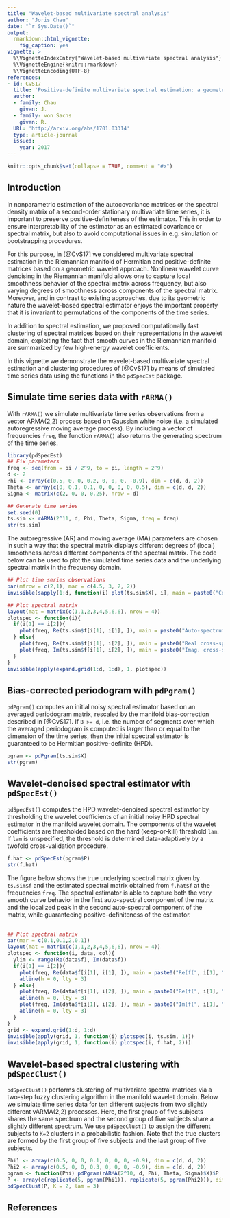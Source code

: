 ```yaml
---
title: "Wavelet-based multivariate spectral analysis"
author: "Joris Chau"
date: "`r Sys.Date()`"
output: 
  rmarkdown::html_vignette:
    fig_caption: yes
vignette: >
  %\VignetteIndexEntry{"Wavelet-based multivariate spectral analysis"}
  %\VignetteEngine{knitr::rmarkdown}
  %\VignetteEncoding{UTF-8}
references:
- id: CvS17
  title: 'Positive-definite multivariate spectral estimation: a geometric wavelet approach'
  author:
  - family: Chau  
    given: J.
  - family: von Sachs
    given: R.
  URL: 'http://arxiv.org/abs/1701.03314'
  type: article-journal
  issued:
    year: 2017
---
```


```r
knitr::opts_chunk$set(collapse = TRUE, comment = "#>")
```
## Introduction 

In nonparametric estimation of the autocovariance matrices or the spectral density
matrix of a second-order stationary multivariate time series, it is important to preserve
positive-definiteness of the estimator. This in order to ensure interpretability of the
estimator as an estimated covariance or spectral matrix, but also to avoid computational
issues in e.g. simulation or bootstrapping procedures. 

For this purpose, in [@CvS17] we considered multivariate spectral estimation in the Riemannian manifold of Hermitian and positive-definite matrices based on a geometric wavelet approach. Nonlinear wavelet curve denoising in the Riemannian manifold allows one to capture local smoothness behavior of the spectral matrix across frequency, but also varying degrees of smoothness across components of the spectral matrix. Moreover, and in contrast to existing approaches, due to its geometric nature the wavelet-based spectral estimator enjoys the important property that it is invariant to permutations of the components of the time series. 

In addition to spectral estimation, we proposed computationally fast clustering of spectral matrices based on their representations in the wavelet domain, exploiting the fact that smooth curves in the Riemannian manifold are summarized by few high-energy wavelet coefficients.

In this vignette we demonstrate the wavelet-based multivariate spectral estimation and clustering procedures of [@CvS17] by means of simulated time series data using the functions in the `pdSpecEst` package. 

## Simulate time series data with `rARMA()`

With `rARMA()` we simulate multivariate time series observations from a vector ARMA(2,2) process based on Gaussian white noise (i.e. a simulated autoregressive moving average process). By including a vector of frequencies `freq`, the function `rARMA()` also returns the generating spectrum of the time series. 

```r
library(pdSpecEst)
## Fix parameters
freq <- seq(from = pi / 2^9, to = pi, length = 2^9)
d <- 2
Phi <- array(c(0.5, 0, 0, 0.2, 0, 0, 0, -0.9), dim = c(d, d, 2))
Theta <- array(c(0, 0.1, 0.1, 0, 0, 0, 0, 0.5), dim = c(d, d, 2))
Sigma <- matrix(c(2, 0, 0, 0.25), nrow = d)

## Generate time series
set.seed(0)
ts.sim <- rARMA(2^11, d, Phi, Theta, Sigma, freq = freq)
str(ts.sim)
```

The autoregressive (AR) and moving average (MA) parameters are chosen in such a way that the spectral matrix displays different degrees of (local) smoothness across different components of the spectral matrix. The code below can be used to plot the simulated time series data and the underlying spectral matrix in the frequency domain. 

```r
## Plot time series observations
par(mfrow = c(2,1), mar = c(4.5, 3, 2, 2))
invisible(sapply(1:d, function(i) plot(ts.sim$X[, i], main = paste0("Component ", i), type = "l", xlab = "Time", ylab = "")))

## Plot spectral matrix
layout(mat = matrix(c(1,1,2,3,4,5,6,6), nrow = 4))
plotspec <- function(i){
  if(i[1] == i[2]){
    plot(freq, Re(ts.sim$f[i[1], i[1], ]), main = paste0("Auto-spectrum (", i[1], ", ", i[1], ")"), type = "l", xlab = "Frequency", ylab = "")
  } else{
    plot(freq, Re(ts.sim$f[i[1], i[2], ]), main = paste0("Real cross-spectrum (", i[1], ", ", i[2], ")"), type = "l", xlab = "Frequency", ylab = "")
    plot(freq, Im(ts.sim$f[i[1], i[2], ]), main = paste0("Imag. cross-spectrum (", i[1], ", ", i[2], ")"), type = "l", xlab = "Frequency", ylab = "")
  }
}
invisible(apply(expand.grid(1:d, 1:d), 1, plotspec))
```

## Bias-corrected periodogram with `pdPgram()` 
`pdPgram()` computes an initial noisy spectral estimator based on an averaged periodogram matrix, rescaled by the manifold bias-correction described in [@CvS17]. If `B >= d`, i.e. the number of segments over which the averaged periodogram is computed is larger than or equal to the dimension of the time series, then the initial spectral estimator is guaranteed to be Hermitian positive-definite (HPD).

```r
pgram <- pdPgram(ts.sim$X)
str(pgram)
```

## Wavelet-denoised spectral estimator with `pdSpecEst()`
`pdSpecEst()` computes the HPD wavelet-denoised spectral estimator by thresholding the wavelet coefficients of an initial noisy HPD spectral estimator in the manifold wavelet domain. The components of the wavelet coefficients are thresholded based on the hard (keep-or-kill) threshold `lam`. If `lam` is unspecified, the threshold is determined data-adaptively by a twofold cross-validation procedure. 

```r
f.hat <- pdSpecEst(pgram$P)
str(f.hat)
```

The figure below shows the true underlying spectral matrix given by `ts.sim$f` and the estimated spectral matrix obtained from `f.hat$f` at the frequencies `freq`. The spectral estimator is able to capture both the very smooth curve behavior in the first auto-spectral component of the matrix and the localized peak in the second auto-spectral component of the matrix, while guaranteeing positive-definiteness of the estimator. <br>
<br>

```r
## Plot spectral matrix
par(mar = c(0.1,0.1,2,0.1))
layout(mat = matrix(c(1,1,2,3,4,5,6,6), nrow = 4))
plotspec <- function(i, data, col){
  ylim <- range(Re(data$f), Im(data$f))
  if(i[1] == i[2]){
    plot(freq, Re(data$f[i[1], i[1], ]), main = paste0("Re(f(", i[1], ",", i[1], "))"), type = "l", xaxt = "n", yaxt = "n", col = col, ylim = ylim)
    abline(h = 0, lty = 3)
  } else{
    plot(freq, Re(data$f[i[1], i[2], ]), main = paste0("Re(f(", i[1], ",", i[2], "))"), type = "l", xaxt = "n", yaxt = "n", col = col, ylim = ylim)
    abline(h = 0, lty = 3)
    plot(freq, Im(data$f[i[1], i[2], ]), main = paste0("Im(f(", i[1], ",", i[1], "))"), type = "l", xaxt = "n", yaxt = "n", col = col, ylim = ylim)
    abline(h = 0, lty = 3)
  }
}
grid <- expand.grid(1:d, 1:d)
invisible(apply(grid, 1, function(i) plotspec(i, ts.sim, 1)))
invisible(apply(grid, 1, function(i) plotspec(i, f.hat, 2)))
```

## Wavelet-based spectral clustering with `pdSpecClust()`
`pdSpecClust()` performs clustering of multivariate spectral matrices via a two-step fuzzy clustering algorithm in the manifold wavelet domain. Below we simulate time series data for ten different subjects from two slightly different vARMA(2,2) processes. Here, the first group of five subjects shares the same spectrum and the second group of five subjects share a slightly different spectrum. We use `pdSpecClust()` to assign the different subjects to `K=2` clusters in a probabilistic fashion. Note that the true clusters are formed by the first group of five subjects and the last group of five subjects.     

```r
Phi1 <- array(c(0.5, 0, 0, 0.1, 0, 0, 0, -0.9), dim = c(d, d, 2))
Phi2 <- array(c(0.5, 0, 0, 0.3, 0, 0, 0, -0.9), dim = c(d, d, 2))
pgram <- function(Phi) pdPgram(rARMA(2^10, d, Phi, Theta, Sigma)$X)$P
P <- array(c(replicate(5, pgram(Phi1)), replicate(5, pgram(Phi2))), dim=c(d, d, 2^8, 10))
pdSpecClust(P, K = 2, lam = 3)
```

## References


